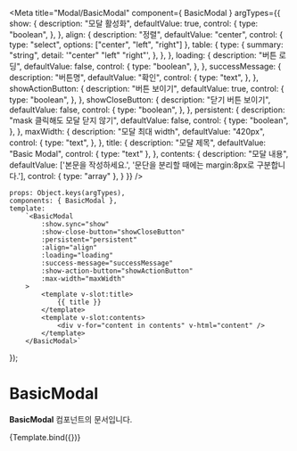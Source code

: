 
<Meta
    title="Modal/BasicModal"
    component={ BasicModal }
    argTypes={{
        show: {
            description: "모달 활성화",
            defaultValue: true,
            control: {
                type: "boolean",
            },
        },
        align: {
            description: "정렬",
            defaultValue: "center",
            control: {
                type: "select",
                options: ["center", "left", "right"]
            },
            table: {
                type: {
                    summary: "string",
                    detail: '"center" "left" "right"',
                },
            },
        },
        loading: {
            description: "버튼 로딩",
            defaultValue: false,
            control: {
                type: "boolean",
            },
        },
        successMessage: {
            description: "버튼명",
            defaultValue: "확인",
            control: {
                type: "text",
            },
        },
        showActionButton: {
            description: "버튼 보이기",
            defaultValue: true,
            control: {
                type: "boolean",
            },
        },
        showCloseButton: {
            description: "닫기 버튼 보이기",
            defaultValue: false,
            control: {
                type: "boolean",
            },
        },
        persistent: {
            description: "mask 클릭해도 모달 닫지 않기",
            defaultValue: false,
            control: {
                type: "boolean",
            },
        },
        maxWidth: {
            description: "모달 최대 width",
            defaultValue: "420px",
            control: {
                type: "text",
            },
        },
        title: {
            description: "모달 제목",
            defaultValue: "Basic Modal",
            control: { type: "text" },
        },
        contents: {
            description: "모달 내용",
            defaultValue: ['본문을 작성하세요.', '문단을 분리할 때에는 margin:8px로 구분합니다.'],
            control: { type: "array" },
        }
    }}
/>

    props: Object.keys(argTypes),
    components: { BasicModal },
    template:
        `<BasicModal
            :show.sync="show"
            :show-close-button="showCloseButton"
            :persistent="persistent"
            :align="align"
            :loading="loading"
            :success-message="successMessage"
            :show-action-button="showActionButton"
            :max-width="maxWidth"
        >
            <template v-slot:title>
                {{ title }}
            </template>
            <template v-slot:contents>
                <div v-for="content in contents" v-html="content" />
            </template>
        </BasicModal>`
});

# BasicModal

**BasicModal** 컴포넌트의 문서입니다.

<Story name="docs" height="100px">
    {Template.bind({})}
</Story>

<ArgsTable story="docs" />
